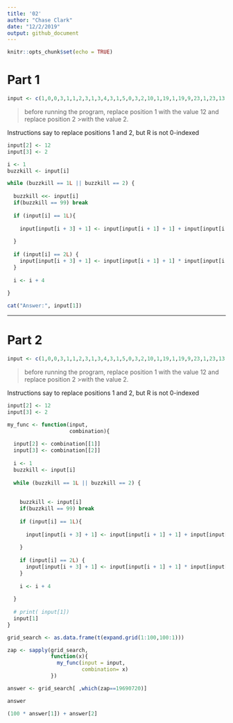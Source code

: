 ```yaml
---
title: '02'
author: "Chase Clark"
date: "12/2/2019"
output: github_document
---
```


```r
knitr::opts_chunk$set(echo = TRUE)
```

# Part 1

```r
input <- c(1,0,0,3,1,1,2,3,1,3,4,3,1,5,0,3,2,10,1,19,1,19,9,23,1,23,13,27,1,10,27,31,2,31,13,35,1,10,35,39,2,9,39,43,2,43,9,47,1,6,47,51,1,10,51,55,2,55,13,59,1,59,10,63,2,63,13,67,2,67,9,71,1,6,71,75,2,75,9,79,1,79,5,83,2,83,13,87,1,9,87,91,1,13,91,95,1,2,95,99,1,99,6,0,99,2,14,0,0)
```


>before running the program, replace position 1 with the value 12 and replace position 2 >with the value 2.


Instructions say to replace positions 1 and 2, but R is not 0-indexed
```r
input[2] <- 12
input[3] <- 2
```



```r
i <- 1
buzzkill <- input[i]

while (buzzkill == 1L || buzzkill == 2) {
  
  buzzkill <<- input[i]
  if(buzzkill == 99) break
  
  if (input[i] == 1L){
    
    input[input[i + 3] + 1] <- input[input[i + 1] + 1] + input[input[i + 2] + 1]
    
  }
  
  if (input[i] == 2L) {
    input[input[i + 3] + 1] <- input[input[i + 1] + 1] * input[input[i + 2] + 1]
  }
  
  i <- i + 4
  
}

cat("Answer:", input[1])

```

---


# Part 2


```r
input <- c(1,0,0,3,1,1,2,3,1,3,4,3,1,5,0,3,2,10,1,19,1,19,9,23,1,23,13,27,1,10,27,31,2,31,13,35,1,10,35,39,2,9,39,43,2,43,9,47,1,6,47,51,1,10,51,55,2,55,13,59,1,59,10,63,2,63,13,67,2,67,9,71,1,6,71,75,2,75,9,79,1,79,5,83,2,83,13,87,1,9,87,91,1,13,91,95,1,2,95,99,1,99,6,0,99,2,14,0,0)
```


>before running the program, replace position 1 with the value 12 and replace position 2 >with the value 2.


Instructions say to replace positions 1 and 2, but R is not 0-indexed
```r
input[2] <- 12
input[3] <- 2
```

```r

my_func <- function(input,
                    combination){
  
  input[2] <- combination[[1]]
  input[3] <- combination[[2]]
  
  i <- 1
  buzzkill <- input[i]
  
  while (buzzkill == 1L || buzzkill == 2) {
    
    
    buzzkill <- input[i]
    if(buzzkill == 99) break
    
    if (input[i] == 1L){
      
      input[input[i + 3] + 1] <- input[input[i + 1] + 1] + input[input[i + 2] + 1]
      
    }
    
    if (input[i] == 2L) {
      input[input[i + 3] + 1] <- input[input[i + 1] + 1] * input[input[i + 2] + 1]
    }
    
    i <- i + 4
    
  }
  
  # print( input[1])
  input[1] 
}

```


```r

grid_search <- as.data.frame(t(expand.grid(1:100,100:1)))

zap <- sapply(grid_search,
              function(x){
                my_func(input = input,
                        combination= x)
              })

```

```r
answer <- grid_search[ ,which(zap==19690720)]

answer
```

```r
(100 * answer[1]) + answer[2] 
```




